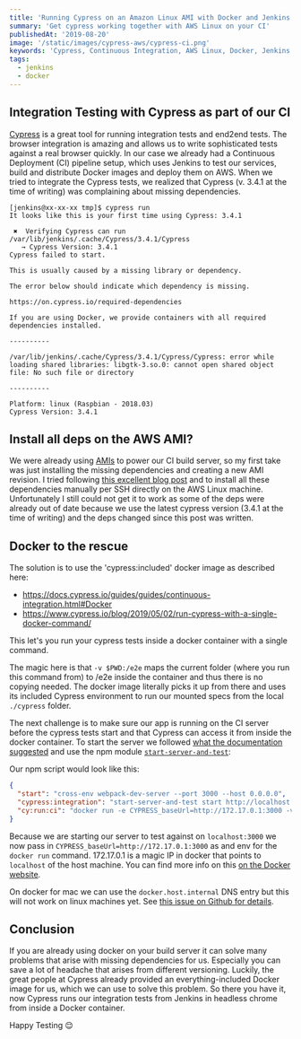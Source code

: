 ```yaml
---
title: 'Running Cypress on an Amazon Linux AMI with Docker and Jenkins'
summary: 'Get cypress working together with AWS Linux on your CI'
publishedAt: '2019-08-20'
image: '/static/images/cypress-aws/cypress-ci.png'
keywords: 'Cypress, Continuous Integration, AWS Linux, Docker, Jenkins'
tags:
  - jenkins
  - docker
---
```


## Integration Testing with Cypress as part of our CI

[Cypress](http://cypress.io) is a great tool for running integration tests and end2end tests. The browser integration is amazing and allows us to write sophisticated tests against a real browser quickly. In our case we already had a Continuous Deployment (CI) pipeline setup, which uses Jenkins to test our services, build and distribute Docker images and deploy them on AWS. When we tried to integrate the Cypress tests, we realized that Cypress (v. 3.4.1 at the time of writing) was complaining about missing dependencies.

```
[jenkins@xx-xx-xx tmp]$ cypress run
It looks like this is your first time using Cypress: 3.4.1

 ✖  Verifying Cypress can run /var/lib/jenkins/.cache/Cypress/3.4.1/Cypress
   → Cypress Version: 3.4.1
Cypress failed to start.

This is usually caused by a missing library or dependency.

The error below should indicate which dependency is missing.

https://on.cypress.io/required-dependencies

If you are using Docker, we provide containers with all required dependencies installed.

----------

/var/lib/jenkins/.cache/Cypress/3.4.1/Cypress/Cypress: error while loading shared libraries: libgtk-3.so.0: cannot open shared object file: No such file or directory

----------

Platform: linux (Raspbian - 2018.03)
Cypress Version: 3.4.1
```

## Install all deps on the AWS AMI?

We were already using [AMIs](https://docs.aws.amazon.com/AWSEC2/latest/UserGuide/AMIs.html) to power our CI build server, so my first take was just installing the missing dependencies and creating a new AMI revision.
I tried following [this excellent blog post](https://medium.com/aubergine-solutions/install-cypress-io-front-end-testing-tool-dependencies-on-amazon-linux-ami-ec2-instance-f676da4abbdd) and to install all these dependencies manually per SSH directly on the AWS Linux machine. Unfortunately I still could not get it to work as some of the deps were already out of date because we use the latest cypress version (3.4.1 at the time of writing) and the deps changed since this post was written.

## Docker to the rescue

The solution is to use the 'cypress:included' docker image as described here:

- https://docs.cypress.io/guides/guides/continuous-integration.html#Docker
- https://www.cypress.io/blog/2019/05/02/run-cypress-with-a-single-docker-command/

This let's you run your cypress tests inside a docker container with a single command.

The magic here is that `-v $PWD:/e2e` maps the current folder (where you run this command from) to /e2e inside the container and thus there is no copying needed. The docker image literally picks it up from there and uses its included Cypress environment to run our mounted specs from the local `./cypress` folder.

The next challenge is to make sure our app is running on the CI server before the cypress tests start and that Cypress can access it from inside the docker container.
To start the server we followed [what the documentation suggested](https://docs.cypress.io/guides/guides/continuous-integration.html#Boot-your-server) and use the npm module [`start-server-and-test`](https://github.com/bahmutov/start-server-and-test):

Our npm script would look like this:

```json
{
  "start": "cross-env webpack-dev-server --port 3000 --host 0.0.0.0",
  "cypress:integration": "start-server-and-test start http://localhost:3000 cy:run:ci",
  "cy:run:ci": "docker run -e CYPRESS_baseUrl=http://172.17.0.1:3000 -v $PWD:/e2e -w /e2e --entrypoint=cypress cypress/included:3.4.1"
}
```

Because we are starting our server to test against on `localhost:3000` we now pass in `CYPRESS_baseUrl=http://172.17.0.1:3000` as and env for the `docker run` command.
172.17.0.1 is a magic IP in docker that points to `localhost` of the host machine. You can find more info on this [on the Docker website](https://docs.docker.com/network/network-tutorial-standalone/).

On docker for mac we can use the `docker.host.internal` DNS entry but this will not work on linux machines yet. See [this issue on Github for details](https://github.com/docker/for-linux/issues/264).

## Conclusion

If you are already using docker on your build server it can solve many problems that arise with missing dependencies for us. Especially you can save a lot of headache that arises from different versioning. Luckily, the great people at Cypress already provided an everything-included Docker image for us, which we can use to solve this problem.
So there you have it, now Cypress runs our integration tests from Jenkins in headless chrome from inside a Docker container.

Happy Testing 😌
